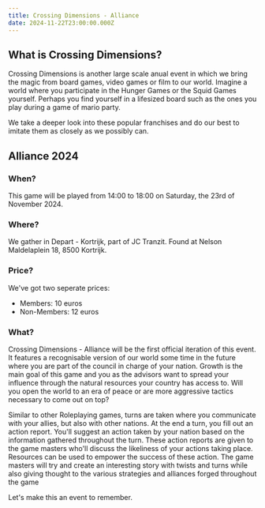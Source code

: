 ```yaml
---
title: Crossing Dimensions - Alliance
date: 2024-11-22T23:00:00.000Z
---
```


## What is Crossing Dimensions?

Crossing Dimensions is another large scale anual event in which we bring the magic from board games, video games or film to our world. Imagine a world where you participate in the Hunger Games or the Squid Games yourself. Perhaps you find yourself in a lifesized board such as the ones you play during a game of mario party.

We take a deeper look into these popular franchises and do our best to imitate them as closely as we possibly can.

## Alliance 2024

### When?

This game will be played from 14:00 to 18:00 on Saturday, the 23rd of November 2024.

### Where?

We gather in Depart - Kortrijk, part of JC Tranzit. Found at Nelson Maldelaplein 18, 8500 Kortrijk.

### Price?

We've got two seperate prices:

* Members: 10 euros
* Non-Members: 12 euros

### What?

Crossing Dimensions - Alliance will be the first official iteration of this event. It features a recognisable version of our world some time in the future where you are part of the council in charge of your nation. Growth is the main goal of this game and you as the advisors want to spread your influence through the natural resources your country has access to. Will you open the world to an era of peace or are more aggressive tactics necessary to come out on top?

Similar to other Roleplaying games, turns are taken where you communicate with your allies, but also with other nations. At the end a turn, you fill out an action report. You'll suggest an action taken by your nation based on the information gathered throughout the turn. These action reports are given to the game masters who'll discuss the likeliness of your actions taking place. Resources can be used to empower the success of these action. The game masters will try and create an interesting story with twists and turns while also giving thought to the various strategies and alliances forged throughout the game

Let's make this an event to remember.
